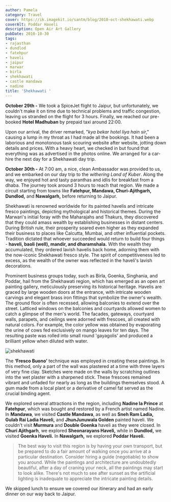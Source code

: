 ```yaml
---
author: Pamela
category: Travel
cover: https://ik.imagekit.io/santm/blog/2010-oct-shekhawati.webp
coverAlt: Poddar Haveli
description: Open Air Art Gallery
pubDate: 2010-10-30
tags:
- rajasthan
- dundlod
- fatehpur
- haveli
- jaipur
- marwar
- birla
- shekhawati
- castle mandawa
- nadine
title: 'Shekhawati '
---
```




**October 29th -** We took a SpiceJet flight to Jaipur, but unfortunately, we couldn't make it on time due to technical problems and traffic congestion, leaving us stranded on the flight for 3 hours. Finally, we reached our pre-booked **Hotel Madhuban** by prepaid taxi around 22:00.

Upon our arrival, the driver remarked, "*kya bekar hotel liya hain sir*," causing a lump in my throat as I had made all the bookings. It had been a laborious and monotonous task scouring website after website, jotting down details and prices. With a heavy heart, we checked in but found that everything was as advertised in the photos online. We arranged for a car-hire the next day for a Shekhawati day trip.

**October 30th -** At 7:00 am, a nice, clean Ambassador was provided to us, and we embarked on our day trip to the *withering Land of Kuber*. Along the way, we enjoyed hot and tasty paranthas and idlis for breakfast from a dhaba. The journey took around 3 hours to reach that region. We made a circuit starting from towns like **Fatehpur, Mandawa, Churi-Ajithgarh, Dundlod,** and **Nawalgarh,** before returning to Jaipur.

Shekhawati is renowned worldwide for its painted havelis and intricate fresco paintings, depicting mythological and historical themes. During the Marwari's initial foray with the Maharajahs and Thakurs, they discovered that they could amass wealth by establishing businesses in distant centers. During British rule, their prosperity soared even higher as they expanded their business to places like Calcutta, Mumbai, and other influential pockets. Tradition dictated that whoever succeeded would return to build four things - **haveli, baoli (well), mandir, and dharamshala.** With the wealth they accumulated, they ordered lavish havelis back home, adorning them with the now-iconic Shekhawati fresco style. The spirit of competitiveness led to excess, as the wealth of the owner was reflected in the haveli's lavish decorations.

Prominent business groups today, such as Birla, Goenka, Singhania, and Poddar, hail from the Shekhawati region, which has emerged as an open art painting gallery, meticulously preserving its historical heritage. Havelis are graced by large wooden doors at the entrance, with intricate wooden carvings and elegant brass iron fittings that symbolize the owner's wealth. The ground floor is often recessed, allowing balconies to extend over the street. Latticed windows on the balconies and courtyards allowed women to catch a glimpse of the men's world. The facades, gateways, courtyard walls, parapets, and ceilings were adorned with frescoes, all created with natural colors. For example, the color yellow was obtained by evaporating the urine of cows fed exclusively on mango leaves for ten days. The resulting paste was rolled into small round 'gayagolis' and produced a brilliant yellow when diluted with water.

<Image src={pic1} alt="shekhawati"/>

The **‘Fresco Buono’** technique was employed in creating these paintings. In this method, only a part of the wall was plastered at a time with three layers of very fine clay. Sketches were made on the walls by scratching outlines into the wet plaster with a sharpened stick. These frescoes remained vibrant and unfaded for nearly as long as the buildings themselves stood. A gum made from a local plant or a derivative of camel fat served as the crucial binding agent.

We explored several attractions in the region, including **Nadine la Prince** at **Fatehpur**, which was bought and restored by a French artist named Nadine. In **Mandawa**, we visited **Castle Mandawa**, as well as **Sneh Ram Ladia, Gulab Rai Ladia Haveli,** and **JhunJunuwala Golden** painted haveli. We couldn't visit **Murmura** and **Double Goenka** haveli as they were closed. In **Churi Ajithgarh**, we explored **Sheonarayans Haveli,** while in **Dundlod,** we visited **Goenka Haveli.** In **Nawalgarh,** we explored **Poddar Haveli.**

> The best way to visit this region is by having your own transport, but be prepared to do a fair amount of walking once you arrive at a particular destination. Consider hiring a guide (negotiable) to show you around. While the paintings and architecture are undoubtedly beautiful, after a day of craning your neck, all the paintings may start to look alike. There's not much to see after sunset as the artificial lighting is inadequate to appreciate the intricate painting details.

We skipped lunch to ensure we covered our itinerary and had an early dinner on our way back to Jaipur.